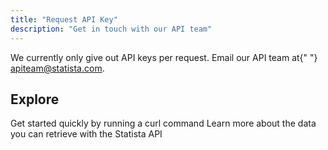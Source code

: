 ```yaml
---
title: "Request API Key"
description: "Get in touch with our API team"
---
```


<Info>
  We currently only give out API keys per request. Email our API team at{" "}
  <a href="mailto:apiteam@statista.com">apiteam@statista.com</a>.
</Info>

## Explore

<CardGroup cols={2}>
  <Card
    title="Playground"
    icon="rocket"
    href="/api-reference/discovery-starter/get-statistics"
  >
    Get started quickly by running a curl command
  </Card>
  <Card
    title="Explore API Reference"
    icon="code"
    href="/api-reference/introduction"
  >
    Learn more about the data you can retrieve with the Statista API
  </Card>
</CardGroup>
